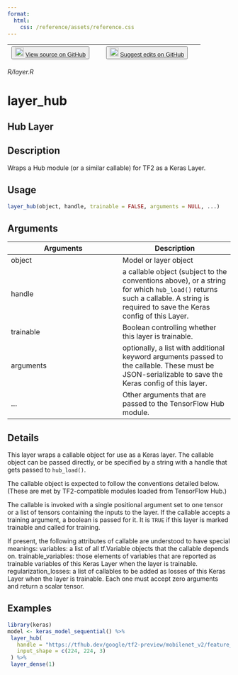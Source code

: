 ```yaml
---
format:
  html:
    css: /reference/assets/reference.css
---
```


| <button class="button"> ![](/reference/assets/GitHub-Mark-32px.png){width="20"} [View source on GitHub](https://github.com/rstudio/tfhub//blob/main/R/layer.R) </button> | <button class="button"> ![](/reference/assets/GitHub-Mark-32px.png){width="20"} [Suggest edits on GitHub](https://github.com/rstudio/tfhub//edit/main/R/layer.R) </button> |
|:------------------------------:|:--------------------------------------:|

*R/layer.R*

# layer_hub

## Hub Layer

## Description
Wraps a Hub module (or a similar callable) for TF2 as a Keras Layer. 


## Usage
```r
layer_hub(object, handle, trainable = FALSE, arguments = NULL, ...) 
```

## Arguments
|Arguments|Description|
|---|---|
| object | Model or layer object |
| handle | a callable object (subject to the conventions above), or a string for which `hub_load()` returns such a callable. A string is required to save the Keras config of this Layer. |
| trainable | Boolean controlling whether this layer is trainable. |
| arguments | optionally, a list with additional keyword arguments passed to the callable. These must be JSON-serializable to save the Keras config of this layer. |
| ... | Other arguments that are passed to the TensorFlow Hub module. |

## Details

This layer wraps a callable object for use as a Keras layer. The callable object can be passed directly, or be specified by a string with a handle that gets passed to `hub_load()`. 

The callable object is expected to follow the conventions detailed below. (These are met by TF2-compatible modules loaded from TensorFlow Hub.) 

The callable is invoked with a single positional argument set to one tensor or a list of tensors containing the inputs to the layer. If the callable accepts a training argument, a boolean is passed for it. It is `TRUE` if this layer is marked trainable and called for training. 

If present, the following attributes of callable are understood to have special meanings: variables: a list of all tf.Variable objects that the callable depends on. trainable_variables: those elements of variables that are reported as trainable variables of this Keras Layer when the layer is trainable. regularization_losses: a list of callables to be added as losses of this Keras Layer when the layer is trainable. Each one must accept zero arguments and return a scalar tensor. 




## Examples
```r
library(keras) 
model <- keras_model_sequential() %>% 
 layer_hub( 
   handle = "https://tfhub.dev/google/tf2-preview/mobilenet_v2/feature_vector/4", 
   input_shape = c(224, 224, 3) 
 ) %>% 
 layer_dense(1) 
```


